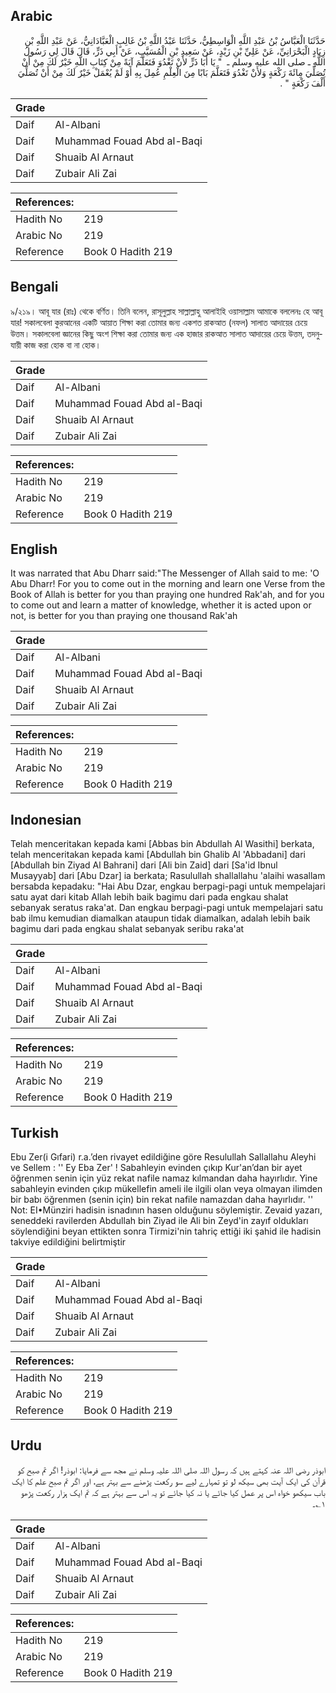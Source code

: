 ## Arabic


<div dir="rtl" lang="ar" style={{fontSize:'larger',backgroundColor:'#f8f9fa',padding:20}}>
حَدَّثَنَا الْعَبَّاسُ بْنُ عَبْدِ اللَّهِ الْوَاسِطِيُّ، حَدَّثَنَا عَبْدُ اللَّهِ بْنُ غَالِبٍ الْعَبَّادَانِيُّ، عَنْ عَبْدِ اللَّهِ بْنِ زِيَادٍ الْبَحْرَانِيِّ، عَنْ عَلِيِّ بْنِ زَيْدٍ، عَنْ سَعِيدِ بْنِ الْمُسَيَّبِ، عَنْ أَبِي ذَرٍّ، قَالَ قَالَ لِي رَسُولُ اللَّهِ ـ صلى الله عليه وسلم ـ ‏ "‏ يَا أَبَا ذَرٍّ لأَنْ تَغْدُوَ فَتَعَلَّمَ آيَةً مِنْ كِتَابِ اللَّهِ خَيْرٌ لَكَ مِنْ أَنْ تُصَلِّيَ مِائَةَ رَكْعَةٍ وَلأَنْ تَغْدُوَ فَتَعَلَّمَ بَابًا مِنَ الْعِلْمِ عُمِلَ بِهِ أَوْ لَمْ يُعْمَلْ خَيْرٌ لَكَ مِنْ أَنْ تُصَلِّيَ أَلْفَ رَكْعَةٍ ‏"‏ ‏.‏
</div>
<div style={{backgroundColor:'#f8f9fa',padding:20, marginBottom: 10}}><table> <thead> <tr> <th>Grade</th> <th></th> </tr> </thead> <tbody> <tr><td>Daif</td><td>Al-Albani</td></tr><tr><td>Daif</td><td>Muhammad Fouad Abd al-Baqi</td></tr><tr><td>Daif</td><td>Shuaib Al Arnaut</td></tr><tr><td>Daif</td><td>Zubair Ali Zai</td></tr></tbody></table><table> <thead> <tr> <th>References:</th> <th></th> </tr> </thead> <tbody><tr><td>Hadith No</td><td>219</td></tr><tr><td>Arabic No</td><td>219</td></tr><tr><td>Reference</td><td>Book 0 Hadith 219</td></tr></tbody></table></div>

## Bengali


<div dir="ltr" lang="bn" style={{fontSize:'larger',backgroundColor:'#f8f9fa',padding:20}}>
৯/২১৯। আবূ যার (রাঃ) থেকে বর্ণিত। তিনি বলেন, রাসূলুল্লাহ সাল্লাল্লাহু আলাইহি ওয়াসাল্লাম আমাকে বললেনঃ হে আবূ যার! সকালবেলা কুরআনের একটি আয়াত শিক্ষা করা তোমার জন্য একশত রাকআত (নফল) সালাত আদায়ের চেয়ে উত্তম। সকালবেলা জ্ঞানের কিছু অংশ শিক্ষা করা তোমার জন্য এক হাজার রাকআত সালাত আদায়ের চেয়ে উত্তম, তদনুযায়ী কাজ করা হোক বা না হোক।
</div>
<div style={{backgroundColor:'#f8f9fa',padding:20, marginBottom: 10}}><table> <thead> <tr> <th>Grade</th> <th></th> </tr> </thead> <tbody> <tr><td>Daif</td><td>Al-Albani</td></tr><tr><td>Daif</td><td>Muhammad Fouad Abd al-Baqi</td></tr><tr><td>Daif</td><td>Shuaib Al Arnaut</td></tr><tr><td>Daif</td><td>Zubair Ali Zai</td></tr></tbody></table><table> <thead> <tr> <th>References:</th> <th></th> </tr> </thead> <tbody><tr><td>Hadith No</td><td>219</td></tr><tr><td>Arabic No</td><td>219</td></tr><tr><td>Reference</td><td>Book 0 Hadith 219</td></tr></tbody></table></div>

## English


<div dir="ltr" lang="en" style={{fontSize:'larger',backgroundColor:'#f8f9fa',padding:20}}>
It was narrated that Abu Dharr said:"The Messenger of Allah said to me: 'O Abu Dharr! For you to come out in the morning and learn one Verse from the Book of Allah is better for you than praying one hundred Rak'ah, and for you to come out and learn a matter of knowledge, whether it is acted upon or not, is better for you than praying one thousand Rak'ah
</div>
<div style={{backgroundColor:'#f8f9fa',padding:20, marginBottom: 10}}><table> <thead> <tr> <th>Grade</th> <th></th> </tr> </thead> <tbody> <tr><td>Daif</td><td>Al-Albani</td></tr><tr><td>Daif</td><td>Muhammad Fouad Abd al-Baqi</td></tr><tr><td>Daif</td><td>Shuaib Al Arnaut</td></tr><tr><td>Daif</td><td>Zubair Ali Zai</td></tr></tbody></table><table> <thead> <tr> <th>References:</th> <th></th> </tr> </thead> <tbody><tr><td>Hadith No</td><td>219</td></tr><tr><td>Arabic No</td><td>219</td></tr><tr><td>Reference</td><td>Book 0 Hadith 219</td></tr></tbody></table></div>

## Indonesian


<div dir="ltr" lang="id" style={{fontSize:'larger',backgroundColor:'#f8f9fa',padding:20}}>
Telah menceritakan kepada kami [Abbas bin Abdullah Al Wasithi] berkata, telah menceritakan kepada kami [Abdullah bin Ghalib Al 'Abbadani] dari [Abdullah bin Ziyad Al Bahrani] dari [Ali bin Zaid] dari [Sa'id Ibnul Musayyab] dari [Abu Dzar] ia berkata; Rasulullah shallallahu 'alaihi wasallam bersabda kepadaku: "Hai Abu Dzar, engkau berpagi-pagi untuk mempelajari satu ayat dari kitab Allah lebih baik bagimu dari pada engkau shalat sebanyak seratus raka'at. Dan engkau berpagi-pagi untuk mempelajari satu bab ilmu kemudian diamalkan ataupun tidak diamalkan, adalah lebih baik bagimu dari pada engkau shalat sebanyak seribu raka'at
</div>
<div style={{backgroundColor:'#f8f9fa',padding:20, marginBottom: 10}}><table> <thead> <tr> <th>Grade</th> <th></th> </tr> </thead> <tbody> <tr><td>Daif</td><td>Al-Albani</td></tr><tr><td>Daif</td><td>Muhammad Fouad Abd al-Baqi</td></tr><tr><td>Daif</td><td>Shuaib Al Arnaut</td></tr><tr><td>Daif</td><td>Zubair Ali Zai</td></tr></tbody></table><table> <thead> <tr> <th>References:</th> <th></th> </tr> </thead> <tbody><tr><td>Hadith No</td><td>219</td></tr><tr><td>Arabic No</td><td>219</td></tr><tr><td>Reference</td><td>Book 0 Hadith 219</td></tr></tbody></table></div>

## Turkish


<div dir="ltr" lang="tr" style={{fontSize:'larger',backgroundColor:'#f8f9fa',padding:20}}>
Ebu Zer(i Gıfari) r.a.’den rivayet edildiğine göre Resulullah Sallallahu Aleyhi ve Sellem : '' Ey Eba Zer' ! Sabahleyin evinden çıkıp Kur'an’dan bir ayet öğrenmen senin için yüz rekat nafile namaz kılmandan daha hayırlıdır. Yine sabahleyin evinden çıkıp mükellefin ameli ile ilgili olan veya olmayan ilimden bir babı öğrenmen (senin için) bin rekat nafile namazdan daha hayırlıdır. '' Not: EI•Münziri hadisin isnadının hasen olduğunu söylemiştir. Zevaid yazarı, seneddeki ravilerden Abdullah bin Ziyad ile Ali bin Zeyd'in zayıf oldukları söylendiğini beyan ettikten sonra Tirmizi'nin tahriç ettiği iki şahid ile hadisin takviye edildiğini belirtmiştir
</div>
<div style={{backgroundColor:'#f8f9fa',padding:20, marginBottom: 10}}><table> <thead> <tr> <th>Grade</th> <th></th> </tr> </thead> <tbody> <tr><td>Daif</td><td>Al-Albani</td></tr><tr><td>Daif</td><td>Muhammad Fouad Abd al-Baqi</td></tr><tr><td>Daif</td><td>Shuaib Al Arnaut</td></tr><tr><td>Daif</td><td>Zubair Ali Zai</td></tr></tbody></table><table> <thead> <tr> <th>References:</th> <th></th> </tr> </thead> <tbody><tr><td>Hadith No</td><td>219</td></tr><tr><td>Arabic No</td><td>219</td></tr><tr><td>Reference</td><td>Book 0 Hadith 219</td></tr></tbody></table></div>

## Urdu


<div dir="rtl" lang="ur" style={{fontSize:'larger',backgroundColor:'#f8f9fa',padding:20}}>
ابوذر رضی اللہ عنہ کہتے ہیں کہ رسول اللہ صلی اللہ علیہ وسلم نے مجھ سے فرمایا: ابوذر! اگر تم صبح کو قرآن کی ایک آیت بھی سیکھ لو تو تمہارے لیے سو رکعت پڑھنے سے بہتر ہے، اور اگر تم صبح علم کا ایک باب سیکھو خواہ اس پر عمل کیا جائے یا نہ کیا جائے تو یہ اس سے بہتر ہے کہ تم ایک ہزار رکعت پڑھو ۱؎۔
</div>
<div style={{backgroundColor:'#f8f9fa',padding:20, marginBottom: 10}}><table> <thead> <tr> <th>Grade</th> <th></th> </tr> </thead> <tbody> <tr><td>Daif</td><td>Al-Albani</td></tr><tr><td>Daif</td><td>Muhammad Fouad Abd al-Baqi</td></tr><tr><td>Daif</td><td>Shuaib Al Arnaut</td></tr><tr><td>Daif</td><td>Zubair Ali Zai</td></tr></tbody></table><table> <thead> <tr> <th>References:</th> <th></th> </tr> </thead> <tbody><tr><td>Hadith No</td><td>219</td></tr><tr><td>Arabic No</td><td>219</td></tr><tr><td>Reference</td><td>Book 0 Hadith 219</td></tr></tbody></table></div>